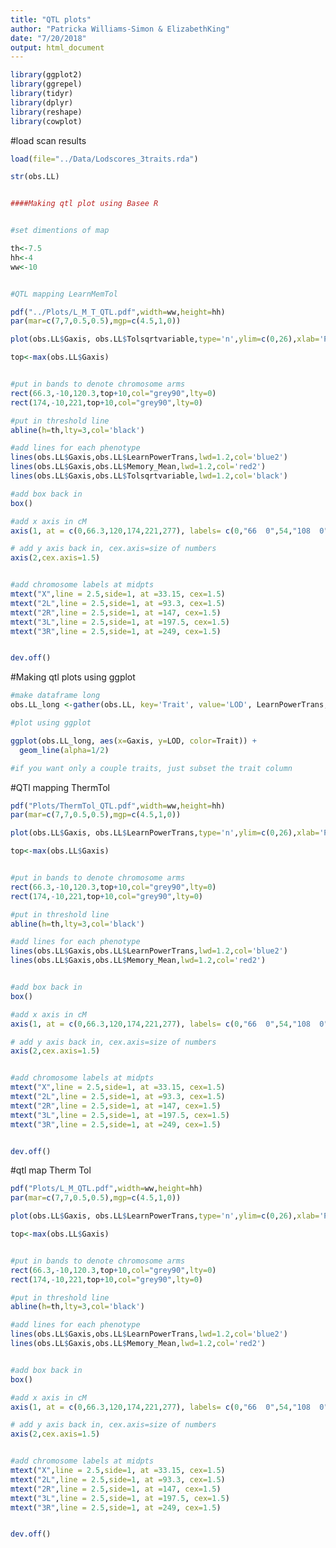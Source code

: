 ```yaml
---
title: "QTL plots"
author: "Patricka Williams-Simon & ElizabethKing"
date: "7/20/2018"
output: html_document
---
```


```r
library(ggplot2)
library(ggrepel)
library(tidyr)
library(dplyr)
library(reshape)
library(cowplot)
```

#load scan results

```r
load(file="../Data/Lodscores_3traits.rda")

str(obs.LL)


####Making qtl plot using Basee R 


#set dimentions of map

th<-7.5
hh<-4
ww<-10


#QTL mapping LearnMemTol

pdf("../Plots/L_M_T_QTL.pdf",width=ww,height=hh)
par(mar=c(7,7,0.5,0.5),mgp=c(4.5,1,0))

plot(obs.LL$Gaxis, obs.LL$Tolsqrtvariable,type='n',ylim=c(0,26),xlab='Position (cM)',ylab="LOD",axes=FALSE,cex.lab=2)

top<-max(obs.LL$Gaxis)


#put in bands to denote chromosome arms
rect(66.3,-10,120.3,top+10,col="grey90",lty=0)
rect(174,-10,221,top+10,col="grey90",lty=0)

#put in threshold line
abline(h=th,lty=3,col='black')

#add lines for each phenotype
lines(obs.LL$Gaxis,obs.LL$LearnPowerTrans,lwd=1.2,col='blue2')
lines(obs.LL$Gaxis,obs.LL$Memory_Mean,lwd=1.2,col='red2')
lines(obs.LL$Gaxis,obs.LL$Tolsqrtvariable,lwd=1.2,col='black')

#add box back in
box() 

#add x axis in cM
axis(1, at = c(0,66.3,120,174,221,277), labels= c(0,"66  0",54,"108  0",47,103), tick=FALSE,cex.axis=1)

# add y axis back in, cex.axis=size of numbers 
axis(2,cex.axis=1.5)


#add chromosome labels at midpts
mtext("X",line = 2.5,side=1, at =33.15, cex=1.5)
mtext("2L",line = 2.5,side=1, at =93.3, cex=1.5)
mtext("2R",line = 2.5,side=1, at =147, cex=1.5)
mtext("3L",line = 2.5,side=1, at =197.5, cex=1.5)
mtext("3R",line = 2.5,side=1, at =249, cex=1.5)


dev.off()
```

#Making qtl plots using ggplot

```r

#make dataframe long
obs.LL_long <-gather(obs.LL, key='Trait', value='LOD', LearnPowerTrans, Memory_Mean, Tolsqrtvariable)

#plot using ggplot

ggplot(obs.LL_long, aes(x=Gaxis, y=LOD, color=Trait)) +
  geom_line(alpha=1/2)

#if you want only a couple traits, just subset the trait column

```


#QTl mapping ThermTol
```r

pdf("Plots/ThermTol_QTL.pdf",width=ww,height=hh)
par(mar=c(7,7,0.5,0.5),mgp=c(4.5,1,0))

plot(obs.LL$Gaxis, obs.LL$LearnPowerTrans,type='n',ylim=c(0,26),xlab='Position (cM)',ylab="LOD",axes=FALSE,cex.lab=2)

top<-max(obs.LL$Gaxis)


#put in bands to denote chromosome arms
rect(66.3,-10,120.3,top+10,col="grey90",lty=0)
rect(174,-10,221,top+10,col="grey90",lty=0)

#put in threshold line
abline(h=th,lty=3,col='black')

#add lines for each phenotype
lines(obs.LL$Gaxis,obs.LL$LearnPowerTrans,lwd=1.2,col='blue2')
lines(obs.LL$Gaxis,obs.LL$Memory_Mean,lwd=1.2,col='red2')


#add box back in
box() 

#add x axis in cM
axis(1, at = c(0,66.3,120,174,221,277), labels= c(0,"66  0",54,"108  0",47,103), tick=FALSE,cex.axis=1)

# add y axis back in, cex.axis=size of numbers 
axis(2,cex.axis=1.5)


#add chromosome labels at midpts
mtext("X",line = 2.5,side=1, at =33.15, cex=1.5)
mtext("2L",line = 2.5,side=1, at =93.3, cex=1.5)
mtext("2R",line = 2.5,side=1, at =147, cex=1.5)
mtext("3L",line = 2.5,side=1, at =197.5, cex=1.5)
mtext("3R",line = 2.5,side=1, at =249, cex=1.5)


dev.off()
```

#qtl map Therm Tol

```r
pdf("Plots/L_M_QTL.pdf",width=ww,height=hh)
par(mar=c(7,7,0.5,0.5),mgp=c(4.5,1,0))

plot(obs.LL$Gaxis, obs.LL$LearnPowerTrans,type='n',ylim=c(0,26),xlab='Position (cM)',ylab="LOD",axes=FALSE,cex.lab=2)

top<-max(obs.LL$Gaxis)


#put in bands to denote chromosome arms
rect(66.3,-10,120.3,top+10,col="grey90",lty=0)
rect(174,-10,221,top+10,col="grey90",lty=0)

#put in threshold line
abline(h=th,lty=3,col='black')

#add lines for each phenotype
lines(obs.LL$Gaxis,obs.LL$LearnPowerTrans,lwd=1.2,col='blue2')
lines(obs.LL$Gaxis,obs.LL$Memory_Mean,lwd=1.2,col='red2')


#add box back in
box() 

#add x axis in cM
axis(1, at = c(0,66.3,120,174,221,277), labels= c(0,"66  0",54,"108  0",47,103), tick=FALSE,cex.axis=1)

# add y axis back in, cex.axis=size of numbers 
axis(2,cex.axis=1.5)


#add chromosome labels at midpts
mtext("X",line = 2.5,side=1, at =33.15, cex=1.5)
mtext("2L",line = 2.5,side=1, at =93.3, cex=1.5)
mtext("2R",line = 2.5,side=1, at =147, cex=1.5)
mtext("3L",line = 2.5,side=1, at =197.5, cex=1.5)
mtext("3R",line = 2.5,side=1, at =249, cex=1.5)


dev.off()
```

